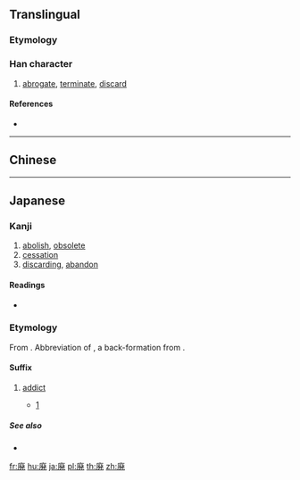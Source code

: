 {{also|廢|废}}
==Translingual==
{{Han simplified forms|廢|廃|废}}

===Etymology===
{{Han simp|廢|f=發|t=発}}

===Han character===
{{Han char|rn=53|rad=广|as=09|sn=12|four=00215|canj=INOP|ids=⿸广発}}

# [[abrogate]], [[terminate]], [[discard]]

====References====
* {{Han ref|kx=0348.361|dkj=09425|dj=0659.240|hdz=20894.121|uh=5EC3|ud=24259}}

----

==Chinese==
{{zh-see|廢|v}}

----

==Japanese==

===Kanji===
{{ja-kanji|grade=c|rs=广09|style=s|kyu=廢}}

# [[abolish]], [[obsolete]]
# [[cessation]]
# [[discarding]], [[abandon]]

====Readings====
* {{ja-readings|on=[[はい]] (hai)|kun=[[すたれる]] (sutareru), [[すたる]] (sutaru)}}

===Etymology===
{{ja-kanjitab|はい|yomi=o}}

From {{etyl|zhx|ja}}. Abbreviation of {{m|ja|廃人|tr=haijin}}, a back-formation from {{m|ja|ネトゲ廃人||tr=netoge haijin|slang: online games addict}}. {{attention|ja|...i think. please check --03:36, 7 April 2016 (UTC)}}

====Suffix====
{{ja-pos|suffix|はい}}

# {{lb|ja|slang}} [[addict]]
#* [https://twitter.com/ms_rinna/status/717291247279312896]
#*: {{ux|ja|もうツイート２０万いってた…まだツイ'''廃'''じゃない大丈夫大丈夫（自己暗示）|I've already made 200,000 tweets… I'm not a Twitter '''addict''' yet it's OK everything is fine (totally true)|tr=Mō tsuīto nijū-man itteta… mada Tsui'''hai''' ja nai daijōbu daijōbu (jiko anji)}}

=====See also=====
* {{ja-r|厨|ちゅう}}

[[fr:廃]]
[[hu:廃]]
[[ja:廃]]
[[pl:廃]]
[[th:廃]]
[[zh:廃]]